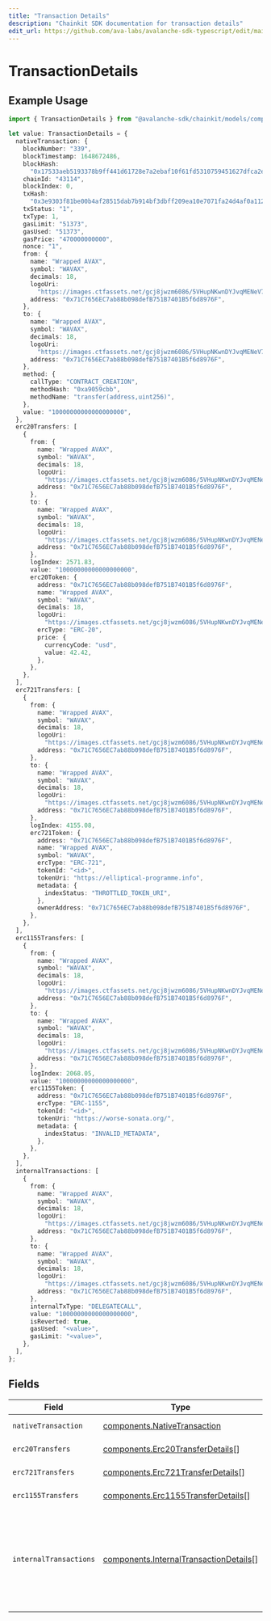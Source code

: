 ```yaml
---
title: "Transaction Details"
description: "Chainkit SDK documentation for transaction details"
edit_url: https://github.com/ava-labs/avalanche-sdk-typescript/edit/main/chainkit/docs/models/components/transactiondetails.md
---
```


# TransactionDetails

## Example Usage

```typescript
import { TransactionDetails } from "@avalanche-sdk/chainkit/models/components";

let value: TransactionDetails = {
  nativeTransaction: {
    blockNumber: "339",
    blockTimestamp: 1648672486,
    blockHash:
      "0x17533aeb5193378b9ff441d61728e7a2ebaf10f61fd5310759451627dfca2e7c",
    chainId: "43114",
    blockIndex: 0,
    txHash:
      "0x3e9303f81be00b4af28515dab7b914bf3dbff209ea10e7071fa24d4af0a112d4",
    txStatus: "1",
    txType: 1,
    gasLimit: "51373",
    gasUsed: "51373",
    gasPrice: "470000000000",
    nonce: "1",
    from: {
      name: "Wrapped AVAX",
      symbol: "WAVAX",
      decimals: 18,
      logoUri:
        "https://images.ctfassets.net/gcj8jwzm6086/5VHupNKwnDYJvqMENeV7iJ/fdd6326b7a82c8388e4ee9d4be7062d4/avalanche-avax-logo.svg",
      address: "0x71C7656EC7ab88b098defB751B7401B5f6d8976F",
    },
    to: {
      name: "Wrapped AVAX",
      symbol: "WAVAX",
      decimals: 18,
      logoUri:
        "https://images.ctfassets.net/gcj8jwzm6086/5VHupNKwnDYJvqMENeV7iJ/fdd6326b7a82c8388e4ee9d4be7062d4/avalanche-avax-logo.svg",
      address: "0x71C7656EC7ab88b098defB751B7401B5f6d8976F",
    },
    method: {
      callType: "CONTRACT_CREATION",
      methodHash: "0xa9059cbb",
      methodName: "transfer(address,uint256)",
    },
    value: "10000000000000000000",
  },
  erc20Transfers: [
    {
      from: {
        name: "Wrapped AVAX",
        symbol: "WAVAX",
        decimals: 18,
        logoUri:
          "https://images.ctfassets.net/gcj8jwzm6086/5VHupNKwnDYJvqMENeV7iJ/fdd6326b7a82c8388e4ee9d4be7062d4/avalanche-avax-logo.svg",
        address: "0x71C7656EC7ab88b098defB751B7401B5f6d8976F",
      },
      to: {
        name: "Wrapped AVAX",
        symbol: "WAVAX",
        decimals: 18,
        logoUri:
          "https://images.ctfassets.net/gcj8jwzm6086/5VHupNKwnDYJvqMENeV7iJ/fdd6326b7a82c8388e4ee9d4be7062d4/avalanche-avax-logo.svg",
        address: "0x71C7656EC7ab88b098defB751B7401B5f6d8976F",
      },
      logIndex: 2571.83,
      value: "10000000000000000000",
      erc20Token: {
        address: "0x71C7656EC7ab88b098defB751B7401B5f6d8976F",
        name: "Wrapped AVAX",
        symbol: "WAVAX",
        decimals: 18,
        logoUri:
          "https://images.ctfassets.net/gcj8jwzm6086/5VHupNKwnDYJvqMENeV7iJ/fdd6326b7a82c8388e4ee9d4be7062d4/avalanche-avax-logo.svg",
        ercType: "ERC-20",
        price: {
          currencyCode: "usd",
          value: 42.42,
        },
      },
    },
  ],
  erc721Transfers: [
    {
      from: {
        name: "Wrapped AVAX",
        symbol: "WAVAX",
        decimals: 18,
        logoUri:
          "https://images.ctfassets.net/gcj8jwzm6086/5VHupNKwnDYJvqMENeV7iJ/fdd6326b7a82c8388e4ee9d4be7062d4/avalanche-avax-logo.svg",
        address: "0x71C7656EC7ab88b098defB751B7401B5f6d8976F",
      },
      to: {
        name: "Wrapped AVAX",
        symbol: "WAVAX",
        decimals: 18,
        logoUri:
          "https://images.ctfassets.net/gcj8jwzm6086/5VHupNKwnDYJvqMENeV7iJ/fdd6326b7a82c8388e4ee9d4be7062d4/avalanche-avax-logo.svg",
        address: "0x71C7656EC7ab88b098defB751B7401B5f6d8976F",
      },
      logIndex: 4155.08,
      erc721Token: {
        address: "0x71C7656EC7ab88b098defB751B7401B5f6d8976F",
        name: "Wrapped AVAX",
        symbol: "WAVAX",
        ercType: "ERC-721",
        tokenId: "<id>",
        tokenUri: "https://elliptical-programme.info",
        metadata: {
          indexStatus: "THROTTLED_TOKEN_URI",
        },
        ownerAddress: "0x71C7656EC7ab88b098defB751B7401B5f6d8976F",
      },
    },
  ],
  erc1155Transfers: [
    {
      from: {
        name: "Wrapped AVAX",
        symbol: "WAVAX",
        decimals: 18,
        logoUri:
          "https://images.ctfassets.net/gcj8jwzm6086/5VHupNKwnDYJvqMENeV7iJ/fdd6326b7a82c8388e4ee9d4be7062d4/avalanche-avax-logo.svg",
        address: "0x71C7656EC7ab88b098defB751B7401B5f6d8976F",
      },
      to: {
        name: "Wrapped AVAX",
        symbol: "WAVAX",
        decimals: 18,
        logoUri:
          "https://images.ctfassets.net/gcj8jwzm6086/5VHupNKwnDYJvqMENeV7iJ/fdd6326b7a82c8388e4ee9d4be7062d4/avalanche-avax-logo.svg",
        address: "0x71C7656EC7ab88b098defB751B7401B5f6d8976F",
      },
      logIndex: 2068.05,
      value: "10000000000000000000",
      erc1155Token: {
        address: "0x71C7656EC7ab88b098defB751B7401B5f6d8976F",
        ercType: "ERC-1155",
        tokenId: "<id>",
        tokenUri: "https://worse-sonata.org/",
        metadata: {
          indexStatus: "INVALID_METADATA",
        },
      },
    },
  ],
  internalTransactions: [
    {
      from: {
        name: "Wrapped AVAX",
        symbol: "WAVAX",
        decimals: 18,
        logoUri:
          "https://images.ctfassets.net/gcj8jwzm6086/5VHupNKwnDYJvqMENeV7iJ/fdd6326b7a82c8388e4ee9d4be7062d4/avalanche-avax-logo.svg",
        address: "0x71C7656EC7ab88b098defB751B7401B5f6d8976F",
      },
      to: {
        name: "Wrapped AVAX",
        symbol: "WAVAX",
        decimals: 18,
        logoUri:
          "https://images.ctfassets.net/gcj8jwzm6086/5VHupNKwnDYJvqMENeV7iJ/fdd6326b7a82c8388e4ee9d4be7062d4/avalanche-avax-logo.svg",
        address: "0x71C7656EC7ab88b098defB751B7401B5f6d8976F",
      },
      internalTxType: "DELEGATECALL",
      value: "10000000000000000000",
      isReverted: true,
      gasUsed: "<value>",
      gasLimit: "<value>",
    },
  ],
};
```

## Fields

| Field                                                                                                                                                                                                                                             | Type                                                                                                                                                                                                                                              | Required                                                                                                                                                                                                                                          | Description                                                                                                                                                                                                                                       |
| ------------------------------------------------------------------------------------------------------------------------------------------------------------------------------------------------------------------------------------------------- | ------------------------------------------------------------------------------------------------------------------------------------------------------------------------------------------------------------------------------------------------- | ------------------------------------------------------------------------------------------------------------------------------------------------------------------------------------------------------------------------------------------------- | ------------------------------------------------------------------------------------------------------------------------------------------------------------------------------------------------------------------------------------------------- |
| `nativeTransaction`                                                                                                                                                                                                                               | [components.NativeTransaction](https://github.com/ava-labs/avalanche-sdk-typescript/blob/main/chainkit/models/components/nativetransaction.md)                                                                                                                                                                      | :heavy_check_mark:                                                                                                                                                                                                                                | The native (top-level) transaction details.                                                                                                                                                                                                       |
| `erc20Transfers`                                                                                                                                                                                                                                  | [components.Erc20TransferDetails](https://github.com/ava-labs/avalanche-sdk-typescript/blob/main/chainkit/models/components/erc20transferdetails.md)[]                                                                                                                                                              | :heavy_minus_sign:                                                                                                                                                                                                                                | The list of ERC-20 transfers.                                                                                                                                                                                                                     |
| `erc721Transfers`                                                                                                                                                                                                                                 | [components.Erc721TransferDetails](https://github.com/ava-labs/avalanche-sdk-typescript/blob/main/chainkit/models/components/erc721transferdetails.md)[]                                                                                                                                                            | :heavy_minus_sign:                                                                                                                                                                                                                                | The list of ERC-721 transfers.                                                                                                                                                                                                                    |
| `erc1155Transfers`                                                                                                                                                                                                                                | [components.Erc1155TransferDetails](https://github.com/ava-labs/avalanche-sdk-typescript/blob/main/chainkit/models/components/erc1155transferdetails.md)[]                                                                                                                                                          | :heavy_minus_sign:                                                                                                                                                                                                                                | The list of ERC-1155 transfers.                                                                                                                                                                                                                   |
| `internalTransactions`                                                                                                                                                                                                                            | [components.InternalTransactionDetails](https://github.com/ava-labs/avalanche-sdk-typescript/blob/main/chainkit/models/components/internaltransactiondetails.md)[]                                                                                                                                                  | :heavy_minus_sign:                                                                                                                                                                                                                                | The list of internal transactions. Note that this list only includes CALL and CALLCODE internal transactions that had a non-zero value and CREATE/CREATE2/CREATE3  calls. Use a client provider to recieve a full debug trace of the transaction. |